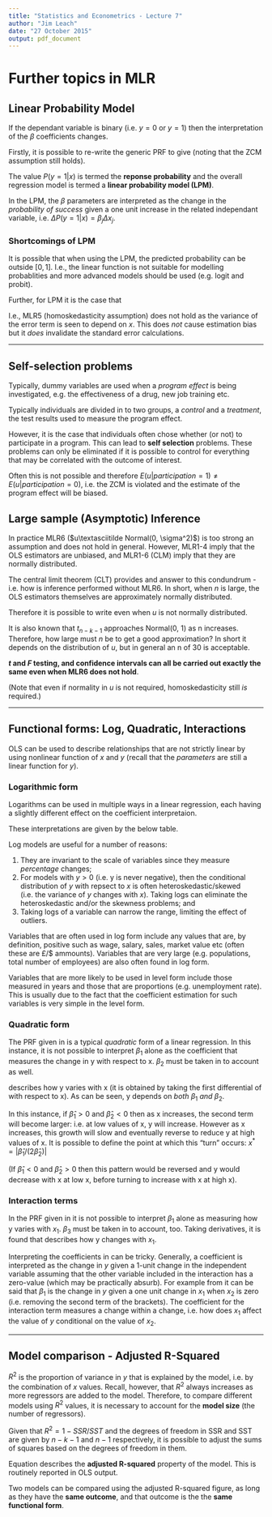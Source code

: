 ```yaml
---
title: "Statistics and Econometrics - Lecture 7"
author: "Jim Leach"
date: "27 October 2015"
output: pdf_document
---
```


# Further topics in MLR

## Linear Probability Model

If the dependant variable is binary (i.e. $y = 0$ or $y=1$) then the interpretation of the $\beta$ coefficients changes.

Firstly, it is possible to re-write the generic PRF to give \eqref{eq:lpm} (noting that the ZCM assumption still holds).

\begin{equation} \label{eq:lpm}
P(y=1|x) = E(y|x) = \beta_0 + \beta_1 x_1 + ... + \beta_kx_k
\end{equation}

The value $P(y=1|x)$ is termed the __reponse probability__ and the overall regression model is termed a __linear probability model (LPM)__.

In the LPM, the $\beta$ parameters are interpreted as the change in the _probability of success_ given a one unit increase in the related independant variable, i.e. $\Delta P(y=1|x) = \beta_j\Delta x_j$. 

### Shortcomings of LPM

It is possible that when using the LPM, the predicted probability can be outside $[0, 1]$. I.e., the linear function is not suitable for modelling probablities and more advanced models should be used (e.g. logit and probit). 

Further, for LPM it is the case that

\begin{equation}
Var(u|x) = Var(y|x) = P(y=1|x)[1-P(y=1|x)]
\end{equation}

I.e., MLR5 (homoskedasticity assumption) does not hold as the variance of the error term is seen to depend on $x$. This does _not_ cause estimation bias but it _does_ invalidate the standard error calculations.

***

## Self-selection problems

Typically, dummy variables are used when a _program effect_ is being investigated, e.g. the effectiveness of a drug, new job training etc. 

Typically individuals are divided in to two groups, a _control_ and a _treatment_, the test results used to measure the program effect.

However, it is the case that individuals often chose whether (or not) to participate in a program. This can lead to __self selection__ problems. These problems can only be eliminated if it is possible to control for everything that may be correlated with the outcome of interest.

Often this is not possible and therefore $E(u|participation = 1) \neq E(u|participation = 0)$, i.e. the ZCM is violated and the estimate of the program effect will be biased.

## Large sample (Asymptotic) Inference

In practice MLR6 ($u\textasciitilde Normal(0, \sigma^2)$) is too strong an assumption and does not hold in general. However, MLR1-4 imply that the OLS estimators are unbiased, and MLR1-6 (CLM) imply that they are normally distributed.

The central limit theorem (CLT) provides and answer to this condundrum - i.e. how is inference performed without MLR6. In short, when $n$ is large, the OLS estimators themselves are approximately normally distributed.

Therefore it is possible to write \eqref{eq:t} even when $u$ is not normally distributed.

\begin{equation} \label{eq:t}
\dfrac{\hat\beta_j - \beta_j}{se(\hat\beta_j)} \textasciitilde t_{n-k-1}
\end{equation}

It is also known that $t_{n-k-1}$ approaches Normal(0, 1) as n increases. Therefore, how large must $n$ be to get a good approximation? In short it depends on the distribution of $u$, but in general an n of 30 is acceptable.

__$t$ and $F$ testing, and confidence intervals can all be carried out exactly the same even when MLR6 does not hold__.

(Note that even if normality in $u$ is not required, homoskedasticity still _is_ required.)

***

## Functional forms: Log, Quadratic, Interactions

OLS can be used to describe relationships that are not strictly linear by using nonlinear function of $x$ and $y$ (recall that the _parameters_ are still a linear function for $y$).

### Logarithmic form

Logarithms can be used in multiple ways in a linear regression, each having a slightly different effect on the coefficient interpretaion. 

These interpretations are given by the below table.

\begin{center}
\begin{tabular}{ c c c  c}
 Model & Dependant Variable & Independant Variable & Interpretation of $\beta_1$ \\ \hline
 Level - level & y & x & $\Delta y = \beta_1 \Delta x$ \\
 Level - log & y & $log (x)$ & $\Delta y = ( \beta_1 / 100 ) \% \Delta x$ \\
 Log - level & $log (y)$ & x & $\% \Delta y = ( 100 \beta_1 ) \Delta x$ \\
 Log - log & $log(y)$ & $log(x)$ & $\% \Delta y = \beta_1 \% \Delta x$
\end{tabular}
\end{center}

Log models are useful for a number of reasons:

1. They are invariant to the scale of variables since they measure _percentage_ changes;
2. For models with $y>0$ (i.e. y is never negative), then the conditional distribution of $y$ with repsect to $x$ is often heteroskedastic/skewed (i.e. the variance of $y$ changes with $x$). Taking logs can eliminate the heteroskedastic and/or the skewness problems; and
3. Taking logs of a variable can narrow the range, limiting the effect of outliers.

Variables that are often used in log form include any values that are, by definition, positive such as wage, salary, sales, market value etc (often these are £/$ ammounts). Variables that are very large (e.g. populations, total number of employees) are also often found in log form.

Variables that are more likely to be used in level form include those measured in years and those that are proportions (e.g. unemployment rate). This is usually due to the fact that the coefficient estimation for such variables is very simple in the level form.

### Quadratic form

\begin{equation} \label{eq:quad}
y = \beta_0 + \beta_1 x + \beta_2 x^2 +u
\end{equation}

The PRF given in \eqref{eq:quad} is a typical _quadratic_ form of a linear regression. In this instance, it is not possible to interpret $\beta_1$ alone as the coefficient that measures the change in y with respect to x. $\beta_2$ must be taken in to account as well.

\begin{equation} \label{eq:quad_diff}
\Delta \hat{y} \approx (\hat\beta_1 + 2 \hat\beta_2 x)\Delta x
\end{equation}

\eqref{eq:quad_diff} describes how y varies with x (it is obtained by taking the first differential of \eqref{eq:quad} with respect to x). As can be seen, y depends on _both_ $\beta_1$ _and_ $\beta_2$. 

In this instance, if $\hat\beta_1 >0$ and $\hat\beta_2 <0$ then as x increases, the second term will become larger: i.e. at low values of x, y will increase. However as x increases, this growth will slow and eventually reverse to reduce y at high values of x. It is possible to define the point at which this "turn" occurs: $x^{*} = |\hat\beta_1 / (2\hat\beta_2)|$

(If $\hat\beta_1 <0$ and $\hat\beta_2 >0$ then this pattern would be reversed and y would decrease with x at low x, before turning to increase with x at high x).

### Interaction terms

\begin{equation} \label{eq:interact}
y = \beta_0 + \beta_1 x_1 + \beta_2 x_2 + \beta_3 x_1 x_2 + u
\end{equation}

In the PRF given in \eqref{eq:interact} it is not possible to interpret $\beta_1$ alone as measuring how y varies with $x_1$. $\beta_3$ must be taken in to account, too. Taking derivatives, it is found that \eqref{eq:interact_deriv} describes how y changes with $x_1$.

\begin{equation} \label{eq:interact_deriv}
\Delta y = (\beta_1 + \beta_3 x_2)\Delta x_1
\end{equation}

Interpreting the coefficients in \eqref{eq:interact} can be tricky. Generally, a coefficient is interpreted as the change in $y$ given a 1-unit change in the independent variable assuming that the other variable included in the interaction has a zero-value (which may be practically absurb). For example from \eqref{eq:interact_deriv} it can be said that $\beta_1$ is the change in $y$ given a one unit change in $x_1$ when $x_2$ is zero (i.e. removing the second term of the brackets). The coefficient for the interaction term measures a change within a change, i.e. how does $x_1$ affect the value of $y$ conditional on the value of $x_2$.

***

## Model comparison - Adjusted R-Squared

$R^2$ is the proportion of variance in $y$ that is explained by the model, i.e. by the combination of $x$ values. Recall, however, that $R^2$ always increases as more regressors are added to the model. Therefore, to compare different models using $R^2$ values, it is necessary to account for the __model size__ (the number of regressors).

Given that $R^2 = 1 - SSR/SST$ and the degrees of freedom in SSR and SST are given by $n-k-1$ and $n-1$ respectively, it is possible to adjust the sums of squares based on the degrees of freedom in them.

\begin{equation} \label{eq:r2_adjust}
\bar{R}^2 = 1 - \dfrac{SSR/(n-k-1)}{SST/(n-1)}
\end{equation}

Equation \eqref{eq:r2_adjust} describes the __adjusted R-squared__ property of the model. This is routinely reported in OLS output. 

Two models can be compared using the adjusted R-squared figure, as long as they have the __same outcome__, and that outcome is the the __same functional form__.




